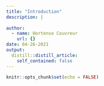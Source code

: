 ```yaml
---
title: "Introduction"
description: |
  
author:
  - name: Hortense Couvreur
    url: {}
date: 04-26-2021
output:
  distill::distill_article:
    self_contained: false
---
```


```r
knitr::opts_chunk$set(echo = FALSE)
```



